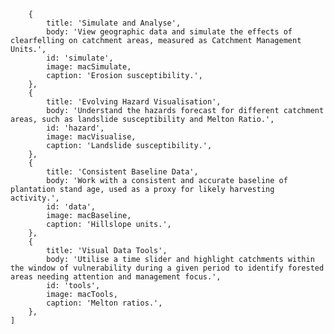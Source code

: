 

        {
            title: 'Simulate and Analyse',
            body: 'View geographic data and simulate the effects of clearfelling on catchment areas, measured as Catchment Management Units.',
            id: 'simulate',
            image: macSimulate,
            caption: 'Erosion susceptibility.',
        },
        {
            title: 'Evolving Hazard Visualisation',
            body: 'Understand the hazards forecast for different catchment areas, such as landslide susceptibility and Melton Ratio.',
            id: 'hazard',
            image: macVisualise,
            caption: 'Landslide susceptibility.',
        },
        {
            title: 'Consistent Baseline Data',
            body: 'Work with a consistent and accurate baseline of plantation stand age, used as a proxy for likely harvesting activity.',
            id: 'data',
            image: macBaseline,
            caption: 'Hillslope units.',
        },
        {
            title: 'Visual Data Tools',
            body: 'Utilise a time slider and highlight catchments within the window of vulnerability during a given period to identify forested areas needing attention and management focus.',
            id: 'tools',
            image: macTools,
            caption: 'Melton ratios.',
        },
    ]

<FeaturesList features={features} />
